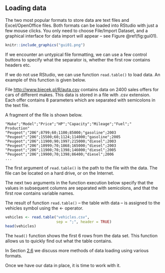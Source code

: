 ## Loading data {#part_21}

The two most popular formats to store data are text files and Excel/OpenOffice files. Both formats can be loaded into RStudio with just a few mouse clicks. You only need to choose File/Import Dataset, and a graphical interface for data import will appear – see Figure \@ref(fig:gui01).
```r
knitr::include_graphics("gui01.png")
```
If we encounter an untypical file formatting, we can use a few control buttons to specify what the separator is, whether the first row contains headers etc.

If we do not use RStudio, we can use function `read.table()` to load data. An example of this function is given below.

File [http://www.biecek.pl/R/auta.csv](http://www.biecek.pl/R/auta.csv) contains data on 2400 sales offers for cars of different makes. This data is stored in a file with .csv extension. Each offer contains 8 parameters which are separated with semicolons in the text file.

A fragment of the file is shown below.

```
"Make";"Model";"Price";"HP";"Capacity";"Mileage";"Fuel";"
Production"
"Peugeot";"206";8799;60;1100;85000;"gasoline";2003
"Peugeot";"206";15500;60;1124;114000;"gasoline";2005
"Peugeot";"206";11900;90;1997;215000;"diesel";2003
"Peugeot";"206";10999;70;1868;165000;"diesel";2003
"Peugeot";"206";11900;70;1398;146000;"diesel";2005
"Peugeot";"206";19900;70;1398;86400;"diesel";2006
...
```

The first argument of `read.table()` is the path to the file with the data. The file can be located on a hard drive, or on the Internet.

The next two arguments in the function execution below specify that the values in subsequent columns are separated with semicolons, and that the first row contains variable names.

The result of function `read.table()` – the table with data – is assigned to the vehicles symbol using the <- operator.

```r
vehicles <- read.table("vehicles.csv",
                       sep = ";", header = TRUE)
head(vehicles)
```

The `head()` function shows the first 6 rows from the data set. This function allows us to quickly find out what the table contains.

In Section [2.6](#part_26) we discuss more methods of data loading using various formats.

Once we have our data in place, it is time to work with it.
